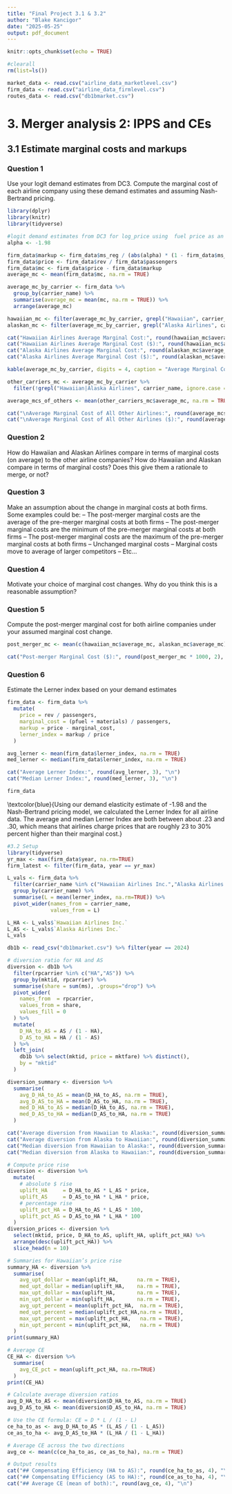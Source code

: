 ```yaml
---
title: "Final Project 3.1 & 3.2"
author: "Blake Kancigor"
date: "2025-05-25"
output: pdf_document
---
```


```r
knitr::opts_chunk$set(echo = TRUE)
```

```r
#clearall
rm(list=ls()) 
```

```r
market_data <- read.csv("airline_data_marketlevel.csv")
firm_data <- read.csv("airline_data_firmlevel.csv")
routes_data <- read.csv("db1bmarket.csv")
```

# 3. Merger analysis 2: IPPS and CEs


## 3.1 Estimate marginal costs and markups


### Question 1

Use your logit demand estimates from DC3. Compute the marginal cost of each airline company using
these demand estimates and assuming Nash-Bertrand pricing.

```r
library(dplyr)
library(knitr)
library(tidyverse)
```

```r
#logit demand estimates from DC3 for log_price using  fuel price as an instrument = -1.98
alpha <- -1.98

firm_data$markup <- firm_data$ms_reg / (abs(alpha) * (1 - firm_data$ms_reg))
firm_data$price <- firm_data$rev / firm_data$passengers
firm_data$mc <- firm_data$price - firm_data$markup
average_mc <- mean(firm_data$mc, na.rm = TRUE)

average_mc_by_carrier <- firm_data %>%
  group_by(carrier_name) %>%
  summarise(average_mc = mean(mc, na.rm = TRUE)) %>%
  arrange(average_mc)

hawaiian_mc <- filter(average_mc_by_carrier, grepl("Hawaiian", carrier_name, ignore.case = TRUE))
alaskan_mc <- filter(average_mc_by_carrier, grepl("Alaska Airlines", carrier_name, ignore.case = TRUE))

cat("Hawaiian Airlines Average Marginal Cost:", round(hawaiian_mc$average_mc, 4), "\n")
cat("Hawaiian Airlines Average Marginal Cost ($):", round(hawaiian_mc$average_mc * 1000, 2), "\n")
cat("Alaska Airlines Average Marginal Cost:", round(alaskan_mc$average_mc, 4), "\n\n")
cat("Alaska Airlines Average Marginal Cost ($):", round(alaskan_mc$average_mc * 1000, 2), "\n\n")

kable(average_mc_by_carrier, digits = 4, caption = "Average Marginal Cost by Airline")

other_carriers_mc <- average_mc_by_carrier %>%
  filter(!grepl("Hawaiian|Alaska Airlines", carrier_name, ignore.case = TRUE))

average_mcs_of_others <- mean(other_carriers_mc$average_mc, na.rm = TRUE)

cat("\nAverage Marginal Cost of All Other Airlines:", round(average_mcs_of_others, 4), "\n")
cat("\nAverage Marginal Cost of All Other Airlines ($):", round(average_mcs_of_others * 1000, 2), "\n")

```



### Question 2

How do Hawaiian and Alaskan Airlines compare in terms of marginal costs (on average) to the other airline companies? How do Hawaiian and Alaskan compare in terms of marginal costs? Does this give them a rationale to merge, or not?

\textcolor{blue}{Based on the above marginal cost estimates, Alaska Airlines has a higher average marginal cost (170.05 dollars) than Hawaiian Airlines (115.55 dollars), but both are well below the airline industry average of 592.10 dollars across all other carriers. Although we should note that the average of "all other airlines" is probably inflated by skewed data that includes a long tail of smaller, less efificent airline carriers with unusually high costs. If we wanted to focus on only major competitors, the industry average would probably be closer to Hawaiian and Alaska's averages.}

\textcolor{blue}{The difference in costs between Alaska and Hawaiian might be a result of a few different factors including network structure and plane fleet efficiency. But, since they both are much lower than the industry average, it means they are both pretty efficient airlines. This might mean that if they merged, it could have operational synergies especially if Alaska's larger scale and greater routes could help optimize Hawaiian's operations since they're more isolated.}

\textcolor{blue}{Overall, the cost comparison does provide some economic justification for a merger. If the two airlines were able to successfully merge and integrate together, it could lower Hawaiian's marginal cost further, which would help the combined airline company compete more with other airlines. This would allow them to also hopefully pass on some of those savings to consumers, lowering ticket fares.}



### Question 3

Make an assumption about the change in marginal costs at both firms. Some examples could be:
– The post-merger marginal costs are the average of the pre-merger marginal costs at both firms
– The post-merger marginal costs are the minimum of the pre-merger marginal costs at both firms
– The post-merger marginal costs are the maximum of the pre-merger marginal costs at both firms
– Unchanged marginal costs
– Marginal costs move to average of larger competitors
– Etc...

\textcolor{blue}{We are going to assume that the post-merger marginal cost for the combined company is roughly the average of their pre-merger marginal costs. While not perfect, it is a conservative and reasonable middle-ground assumption. We think that it might be around there because there will be some operational efficiencies that will be realized through integration (shared infrastructure and workforce, improved aircraft utilization, centralized maintenance, etc.), but not so quickly or perfectly to fully bring one airlines's cost structure down to the other's. We think this allows us to account for the effects of partial cost synergies while not being too optimistic or pessimistic in projections.}



### Question 4

Motivate your choice of marginal cost changes. Why do you think this is a reasonable assumption?

\textcolor{blue}{As explained in question 3, we chose to model the post-merger marginal cost as the average of Hawaiian and Alaska's pre-merger marginal costs. We believe that it is reasonable to expect that the merged company would definitely realize some operational efficiencies, but not enough so to align one carrier's costs with the other and drastically change the structure in a short amount of time.}

\textcolor{blue}{Alaska's network and operations are definitely more scalable and are focused on the US mainland, while Hawaiian's cost base is probably higher because it's hub is in Hawaii and is thus more constrained. There are also more limited competitive pressures and higher fixed costs per route for Hawaiian. We think that some amount of cost-sharing is likely especially when it comes to fleet maintenance, scheduling, contracts with manufacturers/other suppliers, and other integrated areas in the post-merger company.}



### Question 5

Compute the post-merger marginal cost for both airline companies under your assumed marginal cost
change.

```r
post_merger_mc <- mean(c(hawaiian_mc$average_mc, alaskan_mc$average_mc))

cat("Post-merger Marginal Cost ($):", round(post_merger_mc * 1000, 2), "\n")
```

\textcolor{blue}{Based on the assumption that the merged company's marginal costs would be the average of the pre-merger costs, we calculate a post-merger marginal cost of 142.80 dollars. This reflects that middle between Hawaiian's relatively lower costs and Alaska's slightly higher ones, accounting for us expecting moderate efficiency gains without assuming perfect and full integration success in the short-term.}



### Question 6

Estimate the Lerner index based on your demand estimates

```r
firm_data <- firm_data %>%
  mutate(
    price = rev / passengers,
    marginal_cost = (pfuel + materials) / passengers,
    markup = price - marginal_cost,
    lerner_index = markup / price
  )

avg_lerner <- mean(firm_data$lerner_index, na.rm = TRUE)
med_lerner <- median(firm_data$lerner_index, na.rm = TRUE)

cat("Average Lerner Index:", round(avg_lerner, 3), "\n")
cat("Median Lerner Index:", round(med_lerner, 3), "\n")
```
```r
firm_data
```


\textcolor{blue}{Using our demand elasticity estimate of -1.98 and the Nash-Bertrand pricing model, we calculated the Lerner Index for all airline data. The average and median Lerner Index are both between about .23 and .30, which means that airlines charge prices that are roughly 23 to 30% percent higher than their marginal cost.}

\textcolor{blue}{This menas that airlines definitely maintain a good degree of market power, even in such a competitive industry and market. Being able to keep decent markups of this magnitude probably comes from factors like route dominance, loyalty programs, and offering product differentiation (flight times, amenities, direct routes, etc).}

```r
#3.2 Setup
library(tidyverse)
yr_max <- max(firm_data$year, na.rm=TRUE)
firm_latest <- filter(firm_data, year == yr_max)

L_vals <- firm_data %>%
  filter(carrier_name %in% c("Hawaiian Airlines Inc.","Alaska Airlines Inc.")) %>%
  group_by(carrier_name) %>%
  summarise(L = mean(lerner_index, na.rm=TRUE)) %>%
  pivot_wider(names_from = carrier_name,
              values_from = L)

L_HA <- L_vals$`Hawaiian Airlines Inc.`
L_AS <- L_vals$`Alaska Airlines Inc.`
L_vals
```

```r
db1b <- read_csv("db1bmarket.csv") %>% filter(year == 2024)

# diversion ratio for HA and AS
diversion <- db1b %>%
  filter(rpcarrier %in% c("HA","AS")) %>%
  group_by(mktid, rpcarrier) %>%
  summarise(share = sum(ms), .groups="drop") %>%
  pivot_wider(
    names_from  = rpcarrier,
    values_from = share,
    values_fill = 0
  ) %>%
  mutate(
    D_HA_to_AS = AS / (1 - HA),
    D_AS_to_HA = HA / (1 - AS)
  ) %>%
  left_join(
    db1b %>% select(mktid, price = mktfare) %>% distinct(),
    by = "mktid"
  )

diversion_summary <- diversion %>%
  summarise(
    avg_D_HA_to_AS = mean(D_HA_to_AS, na.rm = TRUE),
    avg_D_AS_to_HA = mean(D_AS_to_HA, na.rm = TRUE),
    med_D_HA_to_AS = median(D_HA_to_AS, na.rm = TRUE),
    med_D_AS_to_HA = median(D_AS_to_HA, na.rm = TRUE)
  )

cat("Average diversion from Hawaiian to Alaska:", round(diversion_summary$avg_D_HA_to_AS, 3), "\n")
cat("Average diversion from Alaska to Hawaiian:", round(diversion_summary$avg_D_AS_to_HA, 3), "\n")
cat("Median diversion from Hawaiian to Alaska:", round(diversion_summary$med_D_HA_to_AS, 3), "\n")
cat("Median diversion from Alaska to Hawaiian:", round(diversion_summary$med_D_AS_to_HA, 3), "\n")
```

```r
# Compute price rise
diversion <- diversion %>%
  mutate(
    # absolute $ rise
    uplift_HA     = D_HA_to_AS * L_AS * price,
    uplift_AS     = D_AS_to_HA * L_HA * price,
    # percentage rise
    uplift_pct_HA = D_HA_to_AS * L_AS * 100,
    uplift_pct_AS = D_AS_to_HA * L_HA * 100
  )
diversion_prices <- diversion %>%
  select(mktid, price, D_HA_to_AS, uplift_HA, uplift_pct_HA) %>%
  arrange(desc(uplift_pct_HA)) %>%
  slice_head(n = 10)

# Summaries for Hawaiian’s price rise
summary_HA <- diversion %>%
  summarise(
    avg_upt_dollar = mean(uplift_HA,      na.rm = TRUE),
    med_upt_dollar = median(uplift_HA,    na.rm = TRUE),
    max_upt_dollar = max(uplift_HA,       na.rm = TRUE),
    min_upt_dollar = min(uplift_HA,       na.rm = TRUE),
    avg_upt_percent = mean(uplift_pct_HA,  na.rm = TRUE),
    med_upt_percent = median(uplift_pct_HA,na.rm = TRUE),
    max_upt_percent = max(uplift_pct_HA,   na.rm = TRUE),
    min_upt_percent = min(uplift_pct_HA,   na.rm = TRUE)
  )
print(summary_HA)
```

```r
# Average CE
CE_HA <- diversion %>%
  summarise(
    avg_CE_pct = mean(uplift_pct_HA, na.rm=TRUE)
  )
print(CE_HA)

# Calculate average diversion ratios
avg_D_HA_to_AS <- mean(diversion$D_HA_to_AS, na.rm = TRUE)
avg_D_AS_to_HA <- mean(diversion$D_AS_to_HA, na.rm = TRUE)

# Use the CE formula: CE = D * L / (1 - L)
ce_ha_to_as <- avg_D_HA_to_AS * (L_AS / (1 - L_AS))
ce_as_to_ha <- avg_D_AS_to_HA * (L_HA / (1 - L_HA))

# Average CE across the two directions
avg_ce <- mean(c(ce_ha_to_as, ce_as_to_ha), na.rm = TRUE)

# Output results
cat("## Compensating Efficiency (HA to AS):", round(ce_ha_to_as, 4), "\n")
cat("## Compensating Efficiency (AS to HA):", round(ce_as_to_ha, 4), "\n")
cat("## Average CE (mean of both):", round(avg_ce, 4), "\n")

```

